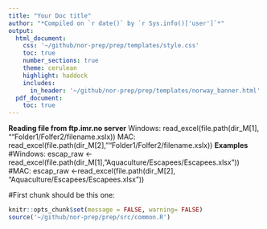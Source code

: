 ```yaml
---
title: "Your Doc title"
author: "*Compiled on `r date()` by `r Sys.info()['user']`*"
output: 
  html_document:
    css: '~/github/nor-prep/prep/templates/style.css'
    toc: true
    number_sections: true
    theme: cerulean
    highlight: haddock
    includes: 
      in_header: '~/github/nor-prep/prep/templates/norway_banner.html'
  pdf_document:
    toc: true
---
```


**Reading file from ftp.imr.no server**
Windows: read_excel(file.path(dir_M[1], ""Folder1/Folfer2/filename.xslx))
MAC:  read_excel(file.path(dir_M[2], ""Folder1/Folfer2/filename.xslx))
**Examples**
#Windows: 
escap_raw <-read_excel(file.path(dir_M[1], "Aquaculture/Escapees/Escapees.xlsx"))
#MAC: 
escap_raw <-read_excel(file.path(dir_M[2], "Aquaculture/Escapees/Escapees.xlsx"))

#First chunk should be this one:
```r
knitr::opts_chunk$set(message = FALSE, warning= FALSE)
source('~/github/nor-prep/prep/src/common.R')
```